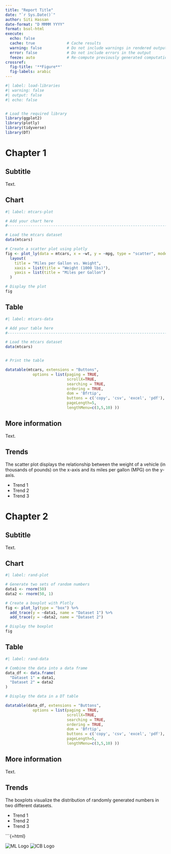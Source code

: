 ```yaml
---
title: "Report Title"
date: "`r Sys.Date()`"
author: Siti Hassan
date-format: "D MMMM YYYY"
format: bsol-html
execute:
  echo: false
  cache: true              # Cache results
  warning: false           # Do not include warnings in rendered output
  error: false             # Do not include errors in the output
  feeze: auto              # Re-compute previously generated computational output only in case their source file changes
crossref:
  fig-title: '**Figure**'
  fig-labels: arabic
---
```


```r
#| label: load-libraries
#| warning: false
#| output: false
#| echo: false


# Load the required library
library(ggplot2)
library(plotly)
library(tidyverse)
library(DT)

```

# Chapter 1
## Subtitle

Text.

<!-- start of chart tabset -->

:::: panel-tabset

<!-- make new tabs with ## -->
## Chart

```r
#| label: mtcars-plot

# Add your chart here
#-------------------------------------------------------------------------------

# Load the mtcars dataset
data(mtcars)

# Create a scatter plot using plotly
fig <- plot_ly(data = mtcars, x = ~wt, y = ~mpg, type = "scatter", mode = "markers") %>%
  layout(
    title = "Miles per Gallon vs. Weight",
    xaxis = list(title = "Weight (1000 lbs)"),
    yaxis = list(title = "Miles per Gallon")
  )

# Display the plot
fig

```

<!-- make new tabs with ## -->

## Table

```r
#| label: mtcars-data

# Add your table here
#-------------------------------------------------------------------------------

# Load the mtcars dataset
data(mtcars)


# Print the table

datatable(mtcars, extensions = "Buttons", 
            options = list(paging = TRUE,
                           scrollX=TRUE, 
                           searching = TRUE,
                           ordering = TRUE,
                           dom = 'Bfrtip',
                           buttons = c('copy', 'csv', 'excel', 'pdf'),
                           pageLength=5, 
                           lengthMenu=c(3,5,10) ))
```


## More information

Text.

::::

<!-- end of chart tabset -->

::: {.callout-tip}
## Trends

The scatter plot displays the relationship between the weight of a vehicle (in thousands of pounds) on the x-axis and its miles per gallon (MPG) on the y-axis. 

- Trend 1
- Trend 2
- Trend 3


:::


# Chapter 2
## Subtitle
Text.

<!-- start of chart tabset -->

::: {.panel-tabset }

## Chart
```r
#| label: rand-plot

# Generate two sets of random numbers
data1 <- rnorm(50)
data2 <- rnorm(50, 1)

# Create a boxplot with Plotly
fig <- plot_ly(type = "box") %>%
  add_trace(y = ~data1, name = "Dataset 1") %>%
  add_trace(y = ~data2, name = "Dataset 2")

# Display the boxplot
fig

```

## Table
```r
#| label: rand-data

# Combine the data into a data frame
data_df <- data.frame(
  "Dataset 1" = data1,
  "Dataset 2" = data2
)

# Display the data in a DT table

datatable(data_df, extensions = "Buttons", 
            options = list(paging = TRUE,
                           scrollX=TRUE, 
                           searching = TRUE,
                           ordering = TRUE,
                           dom = 'Bfrtip',
                           buttons = c('copy', 'csv', 'excel', 'pdf'),
                           pageLength=5, 
                           lengthMenu=c(3,5,10) ))
```

## More information

Text.

:::

<!-- End of chart tabset -->

::: {.callout-tip}
## Trends

The boxplots visualize the distribution of randomly generated numbers in two different datasets.

- Trend 1
- Trend 2
- Trend 3


:::







<!-- Footer with two logos -->
<!-- Replace the directory of where the logo is saved, e.g., ML_logo.png in the "Logo" folder -->
```{=html}

<div class="footer-banner">
  <img src="_extensions/Birmingham-and-Solihull-ICS/bsol-html/Logo/ML_logo.png" alt="ML Logo" class="footer-logo left-logo" />
  <img src="_extensions/Birmingham-and-Solihull-ICS/bsol-html/Logo/ICB_logo.png" alt="ICB Logo" class="footer-logo right-logo" />
</div>